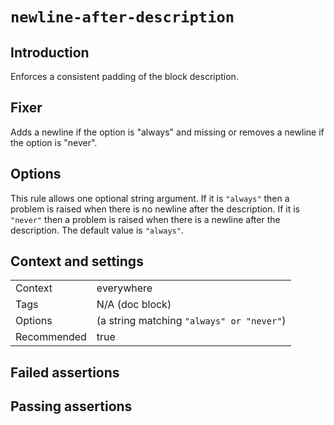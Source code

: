 # `newline-after-description`

## Introduction

Enforces a consistent padding of the block description.

## Fixer

Adds a newline if the option is "always" and missing or removes a
newline if the option is "never".

## Options

This rule allows one optional string argument. If it is `"always"` then a
problem is raised when there is no newline after the description. If it is
`"never"` then a problem is raised when there is a newline after the
description. The default value is `"always"`.

## Context and settings

|||
|---|---|
|Context|everywhere|
|Tags|N/A (doc block)|
|Options|(a string matching `"always" or "never"`)|
|Recommended|true|


## Failed assertions

<Assertions rule="newlineAfterDescription" />

## Passing assertions

<Assertions rule="newlineAfterDescription" passing />
